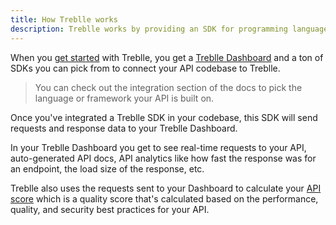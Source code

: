 ```yaml
---
title: How Treblle works
description: Treblle works by providing an SDK for programming languages and frameworks that you can add as a middleware so for each requests to your API, Treblle collects information and send to your Treblle dashboard.
---
```


When you <a href="https://app.treblle.com/register" target="_blank">get started</a> with Treblle, you get a [Treblle Dashboard](/treblle/dashboard) and a ton of SDKs you can pick from to connect your API codebase to Treblle.

> You can check out the integration section of the docs to pick the language or framework your API is built on.

Once you've integrated a Treblle SDK in your codebase, this SDK will send requests and response data to your Treblle Dashboard.

In your Treblle Dashboard you get to see real-time requests to your API, auto-generated API docs, API analytics like how fast the response was for an endpoint, the load size of the response, etc.

Treblle also uses the requests sent to your Dashboard to calculate your [API score](/treblle/api-score) which is a quality score that's calculated based on the performance, quality, and security best practices for your API.
